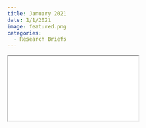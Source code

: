 ```yaml
---
title: January 2021
date: 1/1/2021
image: featured.png
categories:
  - Research Briefs
---
```


```{=html}
<iframe class="news ar4x3" src="jan2021.Rhtml" title="January Newsletter"></iframe>
```
